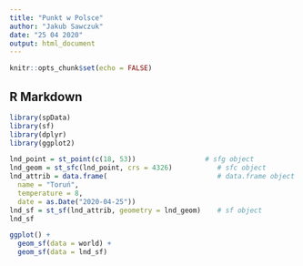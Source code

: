 ---
title: "Punkt w Polsce"
author: "Jakub Sawczuk"
date: "25 04 2020"
output: html_document
---

```{r setup, include=FALSE}
knitr::opts_chunk$set(echo = FALSE)
```

## R Markdown

```{r}
library(spData)
library(sf)
library(dplyr)
library(ggplot2)

lnd_point = st_point(c(18, 53))                 # sfg object
lnd_geom = st_sfc(lnd_point, crs = 4326)           # sfc object
lnd_attrib = data.frame(                           # data.frame object 
  name = "Toruń", 
  temperature = 8,
  date = as.Date("2020-04-25"))
lnd_sf = st_sf(lnd_attrib, geometry = lnd_geom)    # sf object
lnd_sf

ggplot() + 
  geom_sf(data = world) +
  geom_sf(data = lnd_sf)
```

